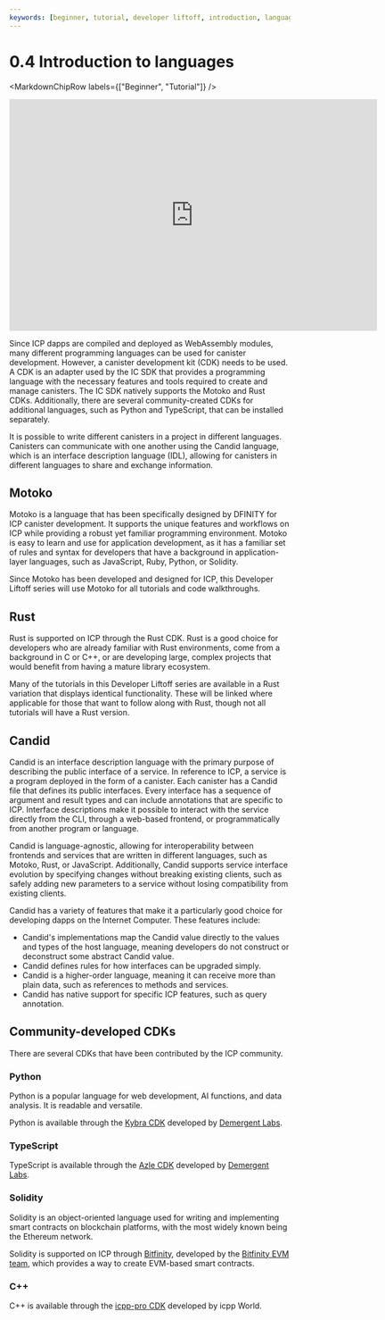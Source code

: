 ```yaml
---
keywords: [beginner, tutorial, developer liftoff, introduction, languages, motoko, rust, candid, rust cdk, motoko for icp, community cdks, what languages can be used for canisters]
---
```



# 0.4 Introduction to languages

<MarkdownChipRow labels={["Beginner", "Tutorial"]} />

<div class="text--center">
<p> </p>
</div>
<div class="text--center">
<iframe width="660" height="415" src="https://www.youtube.com/embed/sZxbRAwYYMw?si=GufwOp4xBqa2F4JA" title="YouTube video player" frameborder="0" allow="accelerometer; autoplay; clipboard-write; encrypted-media; gyroscope; picture-in-picture; web-share" allowfullscreen></iframe> </div>

Since ICP dapps are compiled and deployed as WebAssembly modules, many different programming languages can be used for <GlossaryTooltip>canister</GlossaryTooltip> development. However, a canister development kit (CDK) needs to be used. A CDK is an adapter used by the IC SDK that provides a programming language with the necessary features and tools required to create and manage canisters. The IC SDK natively supports the Motoko and Rust CDKs. Additionally, there are several community-created CDKs for additional languages, such as Python and TypeScript, that can be installed separately.

It is possible to write different canisters in a project in different languages. Canisters can communicate with one another using the Candid language, which is an interface description language (IDL), allowing for canisters in different languages to share and exchange information.

## Motoko

Motoko is a language that has been specifically designed by DFINITY for ICP canister development. It supports the unique features and workflows on ICP while providing a robust yet familiar programming environment. Motoko is easy to learn and use for application development, as it has a familiar set of rules and syntax for developers that have a background in application-layer languages, such as JavaScript, Ruby, Python, or Solidity.

Since Motoko has been developed and designed for ICP, this Developer Liftoff series will use Motoko for all tutorials and code walkthroughs.

## Rust

Rust is supported on ICP through the Rust CDK. Rust is a good choice for developers who are already familiar with Rust environments, come from a background in C or C++, or are developing large, complex projects that would benefit from having a mature library ecosystem.

Many of the tutorials in this Developer Liftoff series are available in a Rust variation that displays identical functionality. These will be linked where applicable for those that want to follow along with Rust, though not all tutorials will have a Rust version.

## Candid

Candid is an interface description language with the primary purpose of describing the public interface of a service. In reference to ICP, a service is a program deployed in the form of a canister. Each canister has a Candid file that defines its public interfaces. Every interface has a sequence of argument and result types and can include annotations that are specific to ICP. Interface descriptions make it possible to interact with the service directly from the CLI, through a web-based frontend, or programmatically from another program or language.

Candid is language-agnostic, allowing for interoperability between frontends and services that are written in different languages, such as Motoko, Rust, or JavaScript. Additionally, Candid supports service interface evolution by specifying changes without breaking existing clients, such as safely adding new parameters to a service without losing compatibility from existing clients.

Candid has a variety of features that make it a particularly good choice for developing dapps on the Internet Computer. These features include:

- Candid's implementations map the Candid value directly to the values and types of the host language, meaning developers do not construct or deconstruct some abstract Candid value.
- Candid defines rules for how interfaces can be upgraded simply.
- Candid is a higher-order language, meaning it can receive more than plain data, such as references to methods and services.
- Candid has native support for specific ICP features, such as query annotation.

## Community-developed CDKs

There are several CDKs that have been contributed by the ICP community.

### Python

Python is a popular language for web development, AI functions, and data analysis. It is readable and versatile.

Python is available through the [Kybra CDK](https://demergent-labs.github.io/kybra) developed by [Demergent Labs](https://github.com/demergent-labs).

### TypeScript

TypeScript is available through the [Azle CDK](https://demergent-labs.github.io/azle) developed by [Demergent Labs](https://github.com/demergent-labs).

### Solidity

Solidity is an object-oriented language used for writing and implementing smart contracts on blockchain platforms, with the most widely known being the Ethereum network.

Solidity is supported on ICP through [Bitfinity](https://docs.bitfinity.network/), developed by the [Bitfinity EVM team](https://bitfinity.network/), which provides a way to create EVM-based smart contracts.

### C++

C++ is available through the [icpp-pro CDK](https://docs.icpp.world/) developed by icpp World.


<TutorialFooter />

